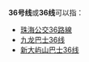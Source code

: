 {{线路名消歧义}}
'''36号线'''或'''36线'''可以指：
* [[珠海公交36路線|珠海公交36路線]]
* [[九龙巴士36线|九龙巴士36线]]
* [[新大屿山巴士36线|新大屿山巴士36线]]

{{disambig|cat=四字路线名消歧义}}